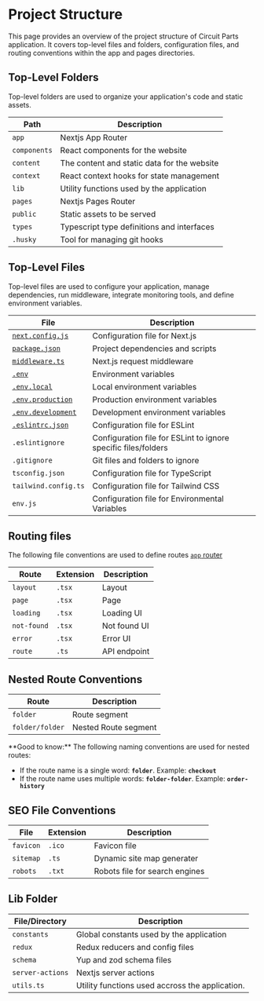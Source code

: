 
# Project Structure

This page provides an overview of the project structure of Circuit Parts application. It covers top-level files and folders, configuration files, and routing conventions within the app and pages directories.

## Top-Level Folders

Top-level folders are used to organize your application's code and static assets.

| Path         | Description                                 |
| ------------ | ------------------------------------------- |
| `app`        | Nextjs App Router                           |
| `components` | React components for the website            |
| `content`    | The content and static data for the website |
| `context`    | React context hooks for state management    |
| `lib`        | Utility functions used by the application   |
| `pages`      | Nextjs Pages Router                         |
| `public`     | Static assets to be served                  |
| `types`      | Typescript type definitions and interfaces  |
| `.husky`     | Tool for managing git hooks                 |

## Top-Level Files

Top-level files are used to configure your application, manage dependencies, run middleware, integrate monitoring tools, and define environment variables.

| File                                                                                        | Description                                                    |
| ------------------------------------------------------------------------------------------- | -------------------------------------------------------------- |
| [`next.config.js`](/docs/app/api-reference/next-config-js)                                  | Configuration file for Next.js                                 |
| [`package.json`](/docs/getting-started/installation#manual-installation)                    | Project dependencies and scripts                               |
| [`middleware.ts`](/docs/app/building-your-application/routing/middleware)                   | Next.js request middleware                                     |
| [`.env`](/docs/app/building-your-application/configuring/environment-variables)             | Environment variables                                          |
| [`.env.local`](/docs/app/building-your-application/configuring/environment-variables)       | Local environment variables                                    |
| [`.env.production`](/docs/app/building-your-application/configuring/environment-variables)  | Production environment variables                               |
| [`.env.development`](/docs/app/building-your-application/configuring/environment-variables) | Development environment variables                              |
| [`.eslintrc.json`](/docs/app/building-your-application/configuring/eslint)                  | Configuration file for ESLint                                  |
| `.eslintignore`                                                                             | Configuration file for ESLint to ignore specific files/folders |
| `.gitignore`                                                                                | Git files and folders to ignore                                |
| `tsconfig.json`                                                                             | Configuration file for TypeScript                              |
| `tailwind.config.ts`                                                                        | Configuration file for Tailwind CSS                            |
| `env.js`                                                                                    | Configuration file for Environmental Variables                 |

## Routing files

The following file conventions are used to define routes [`app` router](https://nextjs.org/docs/app)

| Route       | Extension | Description  |
| ----------- | --------- | ------------ |
| `layout`    | `.tsx`    | Layout       |
| `page`      | `.tsx`    | Page         |
| `loading`   | `.tsx`    | Loading UI   |
| `not-found` | `.tsx`    | Not found UI |
| `error`     | `.tsx`    | Error UI     |
| `route`     | `.ts`     | API endpoint |

## Nested Route Conventions

| Route           | Description          |
| --------------- | -------------------- |
| `folder`        | Route segment        |
| `folder/folder` | Nested Route segment |

<Callout type="info">
**Good to know:** The following naming conventions are used for nested routes:

-   If the route name is a single word: **`folder`**. Example: **`checkout`**
-   If the route name uses multiple words: **`folder-folder`**. Example: **`order-history`**

</Callout>

## SEO File Conventions

| File      | Extension | Description                    |
| --------- | --------- | ------------------------------ |
| `favicon` | `.ico`    | Favicon file                   |
| `sitemap` | `.ts`     | Dynamic site map generater     |
| `robots`  | `.txt`    | Robots file for search engines |

## Lib Folder

| File/Directory   | Description                                     |
| ---------------- | ----------------------------------------------- |
| `constants`      | Global constants used by the application        |
| `redux`          | Redux reducers and config files                 |
| `schema`         | Yup and zod schema files                        |
| `server-actions` | Nextjs server actions                           |
| `utils.ts`       | Utility functions used accross the application. |
